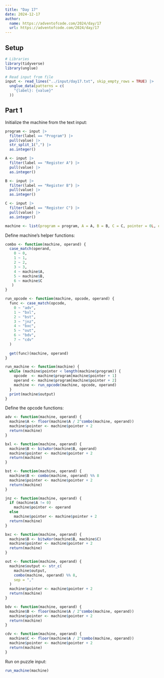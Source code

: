 ```yaml
---
title: "Day 17"
date: 2024-12-17
author:
  name: https://adventofcode.com/2024/day/17
  url: https://adventofcode.com/2024/day/17
---
```


## Setup

```r
# Libraries
library(tidyverse)
library(unglue)

# Read input from file
input <- read_lines("../input/day17.txt", skip_empty_rows = TRUE) |> 
  unglue_data(patterns = c(
    "{label}: {value}"
  ))

```

## Part 1

Initialize the machine from the text input:

```r

program <- input |> 
  filter(label == "Program") |> 
  pull(value) |> 
  str_split_1(",") |> 
  as.integer()

A <- input |> 
  filter(label == "Register A") |> 
  pull(value) |> 
  as.integer()

B <- input |> 
  filter(label == "Register B") |> 
  pull(value) |> 
  as.integer()

C <- input |> 
  filter(label == "Register C") |> 
  pull(value) |> 
  as.integer()

machine <- list(program = program, A = A, B = B, C = C, pointer = 0L, output = NULL)

```

Define machine's helper functions:

```r

combo <- function(machine, operand) {
  case_match(operand,
    0 ~ 0,
    1 ~ 1,
    2 ~ 2,
    3 ~ 3,
    4 ~ machine$A,
    5 ~ machine$B,
    6 ~ machine$C
   )
}

run_opcode <- function(machine, opcode, operand) {
  func <- case_match(opcode, 
    0 ~ "adv",
    1 ~ "bxl",
    2 ~ "bst",
    3 ~ "jnz",
    4 ~ "bxc",
    5 ~ "out",
    6 ~ "bdv",
    7 ~ "cdv"
  )
  
  get(func)(machine, operand)
}

run_machine <- function(machine) {
  while (machine$pointer < length(machine$program)) {
    opcode  <- machine$program[machine$pointer + 1]
    operand <- machine$program[machine$pointer + 2]
    machine <- run_opcode(machine, opcode, operand)
  }
  print(machine$output)
}

```

Define the opcode functions:

```r

adv <- function(machine, operand) {
  machine$A <- floor(machine$A / 2^combo(machine, operand))
  machine$pointer <- machine$pointer + 2
  return(machine)
}

bxl <- function(machine, operand) {
  machine$B <- bitwXor(machine$B, operand)
  machine$pointer <- machine$pointer + 2
  return(machine)
}

bst <- function(machine, operand) {
  machine$B <- combo(machine, operand) %% 8
  machine$pointer <- machine$pointer + 2
  return(machine)
}

jnz <- function(machine, operand) {
  if (machine$A != 0) 
    machine$pointer <- operand
  else 
    machine$pointer <- machine$pointer + 2
  return(machine)
}

bxc <- function(machine, operand) {
  machine$B <- bitwXor(machine$B, machine$C)
  machine$pointer <- machine$pointer + 2
  return(machine)
}

out <- function(machine, operand) {
  machine$output <- str_c(
    machine$output, 
    combo(machine, operand) %% 8, 
    sep = ","
  )
  machine$pointer <- machine$pointer + 2
  return(machine)
}

bdv <- function(machine, operand) {
  machine$B <- floor(machine$A / 2^combo(machine, operand))
  machine$pointer <- machine$pointer + 2
  return(machine)
}

cdv <- function(machine, operand) {
  machine$C <- floor(machine$A / 2^combo(machine, operand))
  machine$pointer <- machine$pointer + 2
  return(machine)
}

```

Run on puzzle input:

```r

run_machine(machine)

```


